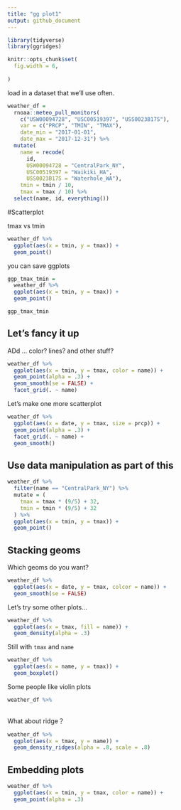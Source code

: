 ```yaml
---
title: "gg plot1"
output: github_document
---
```


```r
library(tidyverse)
library(ggridges)

knitr::opts_chunk$set(
  fig.width = 6,
  
)
```


load in a dataset that we'll use often.

```r
weather_df = 
  rnoaa::meteo_pull_monitors(
    c("USW00094728", "USC00519397", "USS0023B17S"),
    var = c("PRCP", "TMIN", "TMAX"), 
    date_min = "2017-01-01",
    date_max = "2017-12-31") %>%
  mutate(
    name = recode(
      id, 
      USW00094728 = "CentralPark_NY", 
      USC00519397 = "Waikiki_HA",
      USS0023B17S = "Waterhole_WA"),
    tmin = tmin / 10,
    tmax = tmax / 10) %>%
  select(name, id, everything())
```



#Scatterplot

tmax vs tmin

```r
weather_df %>% 
  ggplot(aes(x = tmin, y = tmax)) +
  geom_point()
```

you can save ggplots

```r
ggp_tmax_tmin = 
  weather_df %>% 
  ggplot(aes(x = tmin, y = tmax)) +
  geom_point()

ggp_tmax_tmin
```

## Let's fancy it up

ADd ... color? lines? and other stuff?

```r
weather_df %>% 
  ggplot(aes(x = tmin, y = tmax, color = name)) +
  geom_point(alpha = .3) + 
  geom_smooth(se = FALSE) + 
  facet_grid(. ~ name)
```

Let's make one more scatterplot

```r
weather_df %>% 
  ggplot(aes(x = date, y = tmax, size = prcp)) + 
  geom_point(alpha = .3) + 
  facet_grid(. ~ name) + 
  geom_smooth()
```


## Use data manipulation as part of this

```r
weather_df %>% 
  filter(name == "CentralPark_NY") %>% 
  mutate = (
    tmax = tmax * (9/5) + 32,
    tmin = tmin * (9/5) + 32
  ) %>% 
  ggplot(aes(x = tmin, y = tmax)) +
  geom_point()
```

## Stacking geoms

Which geoms do you want?

```r
weather_df %>% 
  ggplot(aes(x = date, y = tmax, colcor = name)) +
  geom_smooth(se = FALSE)
```

Let's try some other plots...

```r
weather_df %>% 
  ggplot(aes(x = tmax, fill = name)) + 
  geom_density(alpha = .3)
```

Still with `tmax` and `name`

```r
weather_df %>% 
  ggplot(aes(x = name, y = tmax)) + 
  geom_boxplot()
```

Some people like violin plots

```r
weather_df %>% 
  
```

What about ridge？

```r
weather_df %>% 
  ggplot(aes(x = tmax, y = name)) + 
  geom_density_ridges(alpha = .8, scale = .8)
```

## Embedding plots

```r
weather_df %>% 
  ggplot(aes(x = tmin, y = tmax, color = name)) +
  geom_point(alpha = .3)
```







